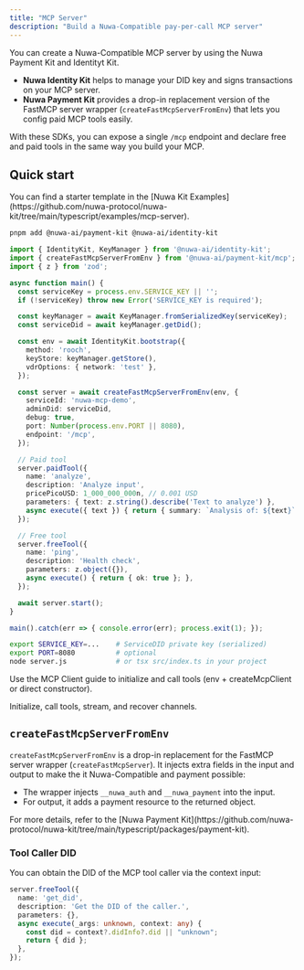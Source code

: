 ```yaml
---
title: "MCP Server"
description: "Build a Nuwa-Compatible pay‑per‑call MCP server"
---
```



You can create a Nuwa-Compatible MCP server by using the Nuwa Payment Kit and Identityt Kit.
- **Nuwa Identity Kit** helps to manage your DID key and signs transactions on your MCP server.
- **Nuwa Payment Kit** provides a drop-in replacement version of the FastMCP server wrapper (`createFastMcpServerFromEnv`) that lets you config paid MCP tools easily.

With these SDKs, you can expose a single `/mcp` endpoint and declare free and paid tools in the same way you build your MCP.



## Quick start

<Tip>
You can find a starter template in the [Nuwa Kit Examples](https://github.com/nuwa-protocol/nuwa-kit/tree/main/typescript/examples/mcp-server).
</Tip>

<Steps>
<Step title="Install">

```bash
pnpm add @nuwa-ai/payment-kit @nuwa-ai/identity-kit
```

</Step>

<Step title="Create a minimal server (from env)">

```typescript mcp/index.ts
import { IdentityKit, KeyManager } from '@nuwa-ai/identity-kit';
import { createFastMcpServerFromEnv } from '@nuwa-ai/payment-kit/mcp';
import { z } from 'zod';

async function main() {
  const serviceKey = process.env.SERVICE_KEY || '';
  if (!serviceKey) throw new Error('SERVICE_KEY is required');

  const keyManager = await KeyManager.fromSerializedKey(serviceKey);
  const serviceDid = await keyManager.getDid();

  const env = await IdentityKit.bootstrap({
    method: 'rooch',
    keyStore: keyManager.getStore(),
    vdrOptions: { network: 'test' },
  });

  const server = await createFastMcpServerFromEnv(env, {
    serviceId: 'nuwa-mcp-demo',
    adminDid: serviceDid,
    debug: true,
    port: Number(process.env.PORT || 8080),
    endpoint: '/mcp',
  });

  // Paid tool
  server.paidTool({
    name: 'analyze',
    description: 'Analyze input',
    pricePicoUSD: 1_000_000_000n, // 0.001 USD
    parameters: { text: z.string().describe('Text to analyze') },
    async execute({ text }) { return { summary: `Analysis of: ${text}` }; },
  });

  // Free tool
  server.freeTool({
    name: 'ping',
    description: 'Health check',
    parameters: z.object({}),
    async execute() { return { ok: true }; },
  });

  await server.start();
}

main().catch(err => { console.error(err); process.exit(1); });
```

</Step>

<Step title="Set environment variables and run">

```bash
export SERVICE_KEY=...    # ServiceDID private key (serialized)
export PORT=8080          # optional
node server.js            # or tsx src/index.ts in your project
```

</Step>

<Step title="Call from a client">

Use the MCP Client guide to initialize and call tools (env + createMcpClient or direct constructor).

<Card title="MCP Client" icon="bolt" href="/build-caps/mcp-client">
  Initialize, call tools, stream, and recover channels.
</Card>

</Step>
</Steps>

## `createFastMcpServerFromEnv`

`createFastMcpServerFromEnv` is a drop-in replacement for the FastMCP server wrapper (`createFastMcpServer`). It injects extra fields in the input and output to make the it Nuwa-Compatible and payment possible:

- The wrapper injects `__nuwa_auth` and `__nuwa_payment` into the input.
- For output, it adds a payment resource to the returned object.


<Tip>
For more details, refer to the  [Nuwa Payment Kit](https://github.com/nuwa-protocol/nuwa-kit/tree/main/typescript/packages/payment-kit).
</Tip>


### Tool Caller DID
You can obtain the DID of the MCP tool caller via the context input:
```typescript
server.freeTool({
  name: 'get_did',
  description: 'Get the DID of the caller.',
  parameters: {},
  async execute(_args: unknown, context: any) {
    const did = context?.didInfo?.did || "unknown";
    return { did };
  },
});
```


